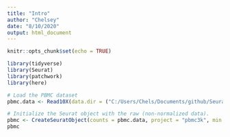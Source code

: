 ```yaml
---
title: "Intro"
author: "Chelsey"
date: "8/10/2020"
output: html_document
---
```


```r
knitr::opts_chunk$set(echo = TRUE)
```

```r

library(tidyverse)
library(Seurat)
library(patchwork)
library(here)

# Load the PBMC dataset
pbmc.data <- Read10X(data.dir = ("C:/Users/Chels/Documents/github/SeuratIntro/pbmc3k_filtered_gene_bc_matrices.tar.gz"))

# Initialize the Seurat object with the raw (non-normalized data).
pbmc <- CreateSeuratObject(counts = pbmc.data, project = "pbmc3k", min.cells = 3, min.features = 200)
pbmc

```